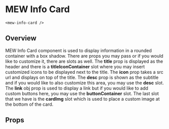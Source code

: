 
# MEW Info Card

`<mew-info-card />`

## Overview

MEW Info Card component is used to display information in a rounded container with a box shadow. There are props
you may pass or if you would like to customize it, there are slots as well. The **title** prop is displayed as the
header and there is a **titleIconContainer** slot where you may insert customized icons to be displayed next to the title. The **icon**
prop takes a src url and displays on top of the title.
The **desc** prop is shown as the subtitle and if you would like to also customize this area, you may use the **desc** slot.
The **link** obj prop is used to display a link but if you would like to add custom buttons here, you may use the
**buttonContainer** slot. The last slot that we have is the **cardImg** slot which is used to place a
custom image at the bottom of the card.

## Props

<Props of={MewInfoCard} />
<Preview>
  <Story id='mewinfocard--mew-info-card' />
</Preview>
